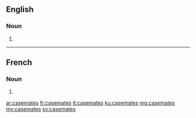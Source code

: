 ==English==

===Noun===
{{head|en|noun plural form}}

# {{plural of|casemate|lang=en}}

----

==French==

===Noun===
{{head|fr|noun plural form|g=f}}

# {{plural of|casemate|lang=fr}}

[[ar:casemates]]
[[fr:casemates]]
[[it:casemates]]
[[ku:casemates]]
[[mg:casemates]]
[[my:casemates]]
[[sv:casemates]]